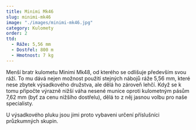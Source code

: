 ```yaml
---
title: Minimi Mk46
slug: minimi-mk46
image: "./images/minimi-mk46.jpg"
category: Kulomety
order: 2
ttd:
  - Ráže: 5,56 mm
  - Dostřel: 800 m
  - Hmotnost: 7 kg
---
```


Menší bratr kulometu Minimi Mk48, od kterého se odlišuje především svou ráží. To mu dává nejen možnost použití stejných nábojů ráže 5,56 mm, které nese zbytek výsadkového družstva, ale dělá ho zároveň lehčí. Když se k tomu připočte výrazně nižší váha nesené munice oproti kulometným pásům 7,62 mm (byť za cenu nižšího dostřelu), dělá to z něj jasnou volbu pro naše specialisty.

U výsadkového pluku jsou jimi proto vybaveni určení příslušníci průzkumných skupin.
